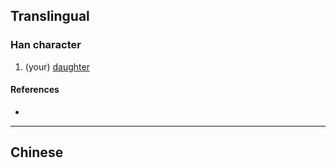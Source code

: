 {{also|嬡}}
{{character info/new}}
==Translingual==

===Han character===
{{Han char|rn=38|rad=女|as=10|sn=13|four=|canj=VBBE,XVBBE|ids=⿰女爱}}

# (your) [[daughter]]

====References====
* {{Han ref|kx=0269.181|hdz=21072.120|uh=5AD2|ud=23250}}

----

==Chinese==
{{zh-see|嬡}}